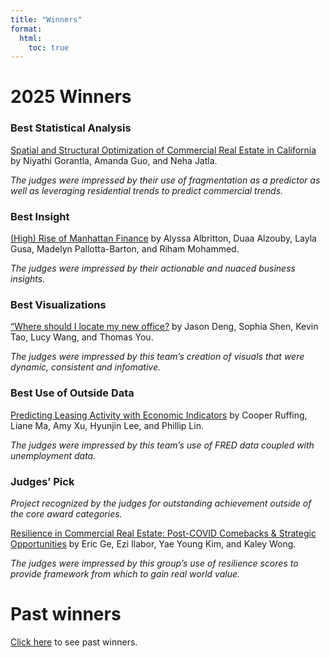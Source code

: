 ```yaml
---
title: "Winners"
format:
  html:
    toc: true
---
```


# 2025 Winners

### Best Statistical Analysis

<!-- ::: {.column-margin} -->
<!-- ![](images/2025/best_stat.jpeg) -->
<!-- ::: -->

[Spatial and Structural Optimization of Commercial Real Estate in
California](/presentations/standard_deviants_2025.pdf) by Niyathi Gorantla, Amanda Guo, and Neha Jatla.

*The judges were impressed by their use of fragmentation as a predictor as well as leveraging residential trends to predict commercial trends.*


### Best Insight

<!-- ::: {.column-margin} -->
<!-- ![](images/2025/best_insight.jpeg) -->
<!-- ::: -->

[(High) Rise of Manhattan Finance](/presentations/heels_excel_2025.pdf) by Alyssa Albritton, Duaa Alzouby, Layla Gusa, Madelyn Pallotta-Barton, and Riham Mohammed.

*The judges were impressed by their actionable and nuaced business insights.*
 

### Best Visualizations

<!-- ::: {.column-margin} -->
<!-- ![](images/2025/best_viz.jpeg) -->
<!-- ::: -->

["Where should I locate my new office?](/presentations/tldr_2025.pdf) by Jason Deng, Sophia Shen, Kevin Tao, Lucy Wang, and Thomas You.

*The judges were impressed by this team's creation of visuals that were dynamic, consistent and infomative.*


### Best Use of Outside Data

<!-- ::: {.column-margin} -->
<!-- ![](images/2025/best_data.jpeg) -->
<!-- ::: -->

[Predicting Leasing Activity with Economic Indicators](/presentations/apple_seers_2025.pdf) by Cooper Ruffing, Liane Ma, Amy Xu, Hyunjin Lee, and Phillip Lin.

*The judges were impressed by this team's use of FRED data coupled with unemployment data.*

<!-- [**Recruitment, distribution and questions**](/presentations/NEON-presentation.pdf) by Sophie Guo, Carrie Hang, Hanoc Codjie, Lipsa Tripathy & Alejandra Camargo. -->

<!-- *The judges were impressed by formal vs. informal language analysis grounded in literature.* -->

### Judges' Pick

<!-- ::: {.column-margin} -->
<!-- ![](images/2025/judge_pick.jpeg) -->
<!-- ::: -->

*Project recognized by the judges for outstanding achievement outside of the core award categories.*

[Resilience in Commercial Real Estate: Post-COVID Comebacks & Strategic Opportunities](/presentations/datafesters_2025.pdf) by Eric Ge, Ezi Ilabor, Yae Young Kim, and Kaley Wong.

*The judges were impressed by this group's use of resilience scores to provide framework from which to gain real world value.*


# Past winners

[Click here](/past-winners.html) to see past winners.